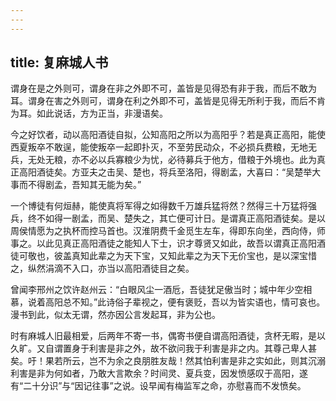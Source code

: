```yaml
---
---
---
```

title: 复麻城人书
---

谓身在是之外则可，谓身在非之外即不可，盖皆是见得恐有非于我，而后不敢为耳。谓身在害之外则可，谓身在利之外即不可，盖皆是见得无所利于我，而后不肯为耳。如此说话，方为正当，非漫语矣。

今之好饮者，动以高阳酒徒自拟，公知高阳之所以为高阳乎？若是真正高阳，能使西夏叛卒不敢逞，能使叛卒一起即扑灭，不至劳民动众，不必损兵费粮，无地无兵，无处无粮，亦不必以兵寡粮少为忧，必待募兵于他方，借粮于外境也。此为真正高阳酒徒矣。方亚夫之击吴、楚也，将兵至洛阳，得剧孟，大喜曰：“吴楚举大事而不得剧孟，吾知其无能为矣。”

一个博徒有何烜赫，能使真将军得之如得数千万雄兵猛将然？然得三十万猛将强兵，终不如得一剧孟，而吴、楚失之，其亡便可计日。是谓真正高阳酒徒矣。是以周侯情愿为之执杯而控马首也。汉淮阴费千金觅生左车，得即东向坐，西向侍，师事之。以此见真正高阳酒徒之能知人下士，识才尊贤又如此，故吾以谓真正高阳酒徒可敬也，彼盖真知此辈之为天下宝，又知此辈之为天下无价宝也，是以深宝惜之，纵然涓滴不入口，亦当以高阳酒徒目之矣。

曾闻李邢州之饮许赵州云：“白眼风尘一酒卮，吾徒犹足傲当时；城中年少空相慕，说着高阳总不知。”此诗俗子辈视之，便有褒贬，吾以为皆实语也，情可哀也。漫书到此，似太无谓，然亦因公言发起耳，非为公也。

时有麻城人旧最相爱，后两年不寄一书，偶寄书便自谓高阳酒徒，贪杯无暇，是以久旷。又自谓置身于利害是非之外，故不欲问我于利害是非之内。其尊己卑人甚矣。吁！果若所云，岂不为余之良朋胜友哉！然其怕利害是非之实如此，则其沉溺利害是非为何如者，乃敢大言欺余？时间灵、夏兵变，因发愤感叹于高阳，遂有“二十分识”与“因记往事”之说。设早闻有梅监军之命，亦慰喜而不发愤矣。